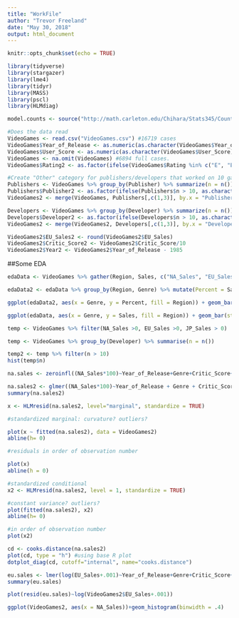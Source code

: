 ```yaml
---
title: "WorkFile"
author: "Trevor Freeland"
date: "May 30, 2018"
output: html_document
---
```


```r
knitr::opts_chunk$set(echo = TRUE)
```

```r
library(tidyverse)
library(stargazer)
library(lme4)
library(tidyr)
library(MASS)
library(pscl)
library(HLMdiag)

model.counts <- source("http://math.carleton.edu/Chihara/Stats345/Count_Function.R")$value
```

```r
#Does the data read
VideoGames <- read.csv("VideoGames.csv") #16719 cases
VideoGames$Year_of_Release <- as.numeric(as.character(VideoGames$Year_of_Release))
VideoGames$User_Score <- as.numeric(as.character(VideoGames$User_Score))
VideoGames <- na.omit(VideoGames) #6894 full cases. 
VideoGames$Rating2 <- as.factor(ifelse(VideoGames$Rating %in% c("E", "E10+", "M", "T"), as.character(VideoGames$Rating), "No Rating"))

#Create "Other" category for publishers/developers that worked on 10 games or less
Publishers <- VideoGames %>% group_by(Publisher) %>% summarize(n = n())
Publishers$Publisher2 <- as.factor(ifelse(Publishers$n > 10, as.character(Publishers$Publisher), "Other"))
VideoGames2 <- merge(VideoGames, Publishers[,c(1,3)], by.x = "Publisher", by.y = "Publisher")

Developers <- VideoGames %>% group_by(Developer) %>% summarize(n = n())
Developers$Developer2 <- as.factor(ifelse(Developers$n > 10, as.character(Developers$Developer), "Other"))
VideoGames2 <- merge(VideoGames2, Developers[,c(1,3)], by.x = "Developer", by.y = "Developer")

VideoGames2$EU_Sales2 <- round(VideoGames2$EU_Sales)
VideoGames2$Critic_Score2 <- VideoGames2$Critic_Score/10
VideoGames2$Year2 <- VideoGames2$Year_of_Release - 1985
```

##Some EDA

```r
edaData <- VideoGames %>% gather(Region, Sales, c("NA_Sales", "EU_Sales", "JP_Sales", "Other_Sales"))

edaData2 <- edaData %>% group_by(Region, Genre) %>% mutate(Percent = Sales/sum(Global_Sales))

ggplot(edaData2, aes(x = Genre, y = Percent, fill = Region)) + geom_bar(stat = "identity")

ggplot(edaData, aes(x = Genre, y = Sales, fill = Region)) + geom_bar(stat = "identity")
```

```r
temp <- VideoGames %>% filter(NA_Sales >0, EU_Sales >0, JP_Sales > 0)

temp <- VideoGames %>% group_by(Developer) %>% summarise(n = n())

temp2 <- temp %>% filter(n > 10)
hist(temp$n)
```

```r
na.sales <- zeroinfl((NA_Sales*100)~Year_of_Release+Genre+Critic_Score+User_Score+Rating2+Platform, data = VideoGames2, dist = "negbin")

na.sales2 <- glmer((NA_Sales*100)~Year_of_Release + Genre + Critic_Score+User_Score+Rating2 + (1|Publisher2) + (1|Platform), data = VideoGames2, family = poisson)
summary(na.sales2)
```

```r
x <- HLMresid(na.sales2, level="marginal", standardize = TRUE)

#standardized marginal: curvature? outliers?

plot(x ~ fitted(na.sales2), data = VideoGames2)
abline(h= 0)

#residuals in order of observation number

plot(x)
abline(h = 0)

#standardized conditional
x2 <- HLMresid(na.sales2, level = 1, standardize = TRUE)

#constant variance? outliers?
plot(fitted(na.sales2), x2)
abline(h= 0)

#in order of observation number
plot(x2)

cd <- cooks.distance(na.sales2)
plot(cd, type = "h") #using base R plot
dotplot_diag(cd, cutoff="internal", name="cooks.distance")

eu.sales <- lmer(log(EU_Sales+.001)~Year_of_Release+Genre+Critic_Score+User_Score+Rating2+(1|Platform)+(1|Publisher2), data = VideoGames2)
summary(eu.sales)

plot(resid(eu.sales)~log(VideoGames2$EU_Sales+.001))

ggplot(VideoGames2, aes(x = NA_Sales))+geom_histogram(binwidth = .4)

```

